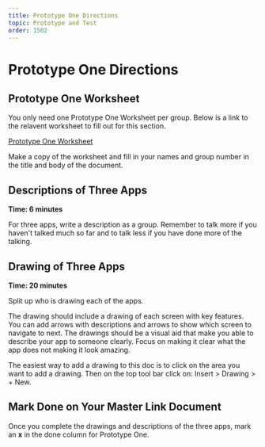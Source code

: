 ```yaml
---
title: Prototype One Directions
topic: Prototype and Test
order: 1502
---
```


# Prototype One Directions

## Prototype One Worksheet

You only need one Prototype One Worksheet per group. Below is a link to the relavent worksheet to fill out for this section.

<a href='https://docs.google.com/document/d/1wRTZ0IIW_p8WYBbGB1vzDSAl8JYywtCXI5dLD-bp4fg/copy' target='_blank' class="mdxLink">
 Prototype One Worksheet
</a>

Make a copy of the worksheet and fill in your names and group number in the title and body of the document.

## Descriptions of Three Apps

**Time: 6 minutes**

For three apps, write a description as a group. Remember to talk more if you haven't talked much so far and to talk less if you have done more of the talking.

## Drawing of Three Apps

**Time: 20 minutes**

Split up who is drawing each of the apps.

The drawing should include a drawing of each screen with key features. You can add arrows with descriptions and arrows to show which screen to navigate to next. The drawings should be a visual aid that make you able to describe your app to someone clearly. Focus on making it clear what the app does not making it look amazing.

The easiest way to add a drawing to this doc is to click on the area you want to add a drawing. Then on the top tool bar click on: Insert >  Drawing > + New.

## Mark Done on Your Master Link Document

Once you complete the drawings and descriptions of the three apps, mark an **x** in the done column for Prototype One.